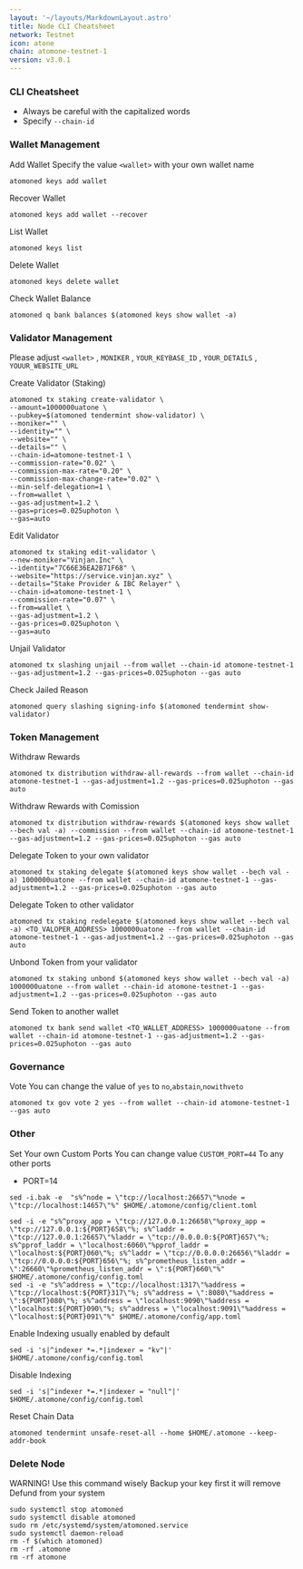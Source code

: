 ```yaml
---
layout: '~/layouts/MarkdownLayout.astro'
title: Node CLI Cheatsheet
network: Testnet
icon: atone
chain: atomone-testnet-1
version: v3.0.1
---
```


### CLI Cheatsheet

- Always be careful with the capitalized words
- Specify `--chain-id`

### Wallet Management

Add Wallet
Specify the value `<wallet>` with your own wallet name

```
atomoned keys add wallet
```

Recover Wallet
```
atomoned keys add wallet --recover
```

List Wallet
```
atomoned keys list
```

Delete Wallet
```
atomoned keys delete wallet
```

Check Wallet Balance
```
atomoned q bank balances $(atomoned keys show wallet -a)
```

### Validator Management

Please adjust `<wallet>` , `MONIKER` , `YOUR_KEYBASE_ID` , `YOUR_DETAILS` , `YOUUR_WEBSITE_URL`

Create Validator (Staking)
```
atomoned tx staking create-validator \
--amount=1000000uatone \
--pubkey=$(atomoned tendermint show-validator) \
--moniker="" \
--identity="" \
--website="" \
--details="" \
--chain-id=atomone-testnet-1 \
--commission-rate="0.02" \
--commission-max-rate="0.20" \
--commission-max-change-rate="0.02" \
--min-self-delegation=1 \
--from=wallet \
--gas-adjustment=1.2 \
--gas=prices=0.025uphoton \
--gas=auto
```


Edit Validator
```
atomoned tx staking edit-validator \
--new-moniker="Vinjan.Inc" \
--identity="7C66E36EA2B71F68" \
--website="https://service.vinjan.xyz" \
--details="Stake Provider & IBC Relayer" \
--chain-id=atomone-testnet-1 \
--commission-rate="0.07" \
--from=wallet \
--gas-adjustment=1.2 \
--gas-prices=0.025uphoton \
--gas=auto
```

Unjail Validator
```
atomoned tx slashing unjail --from wallet --chain-id atomone-testnet-1 --gas-adjustment=1.2 --gas-prices=0.025uphoton --gas auto
```

Check Jailed Reason
```
atomoned query slashing signing-info $(atomoned tendermint show-validator)
```

### Token Management

Withdraw Rewards
```
atomoned tx distribution withdraw-all-rewards --from wallet --chain-id atomone-testnet-1 --gas-adjustment=1.2 --gas-prices=0.025uphoton --gas auto
```

Withdraw Rewards with Comission
```
atomoned tx distribution withdraw-rewards $(atomoned keys show wallet --bech val -a) --commission --from wallet --chain-id atomone-testnet-1 --gas-adjustment=1.2 --gas-prices=0.025uphoton --gas auto
```

Delegate Token to your own validator
```
atomoned tx staking delegate $(atomoned keys show wallet --bech val -a) 1000000uatone --from wallet --chain-id atomone-testnet-1 --gas-adjustment=1.2 --gas-prices=0.025uphoton --gas auto
```

Delegate Token to other validator
```
atomoned tx staking redelegate $(atomoned keys show wallet --bech val -a) <TO_VALOPER_ADDRESS> 1000000uatone --from wallet --chain-id atomone-testnet-1 --gas-adjustment=1.2 --gas-prices=0.025uphoton --gas auto
```

Unbond Token from your validator
```
atomoned tx staking unbond $(atomoned keys show wallet --bech val -a) 1000000uatone --from wallet --chain-id atomone-testnet-1 --gas-adjustment=1.2 --gas-prices=0.025uphoton --gas auto
```

Send Token to another wallet
```
atomoned tx bank send wallet <TO_WALLET_ADDRESS> 1000000uatone --from wallet --chain-id atomone-testnet-1 --gas-adjustment=1.2 --gas-prices=0.025uphoton --gas auto
```

### Governance 

Vote
You can change the value of `yes` to `no`,`abstain`,`nowithveto`

```
atomoned tx gov vote 2 yes --from wallet --chain-id atomone-testnet-1 --gas auto
```

### Other

Set Your own Custom Ports
You can change value `CUSTOM_PORT=44` To any other ports

- PORT=14
```  
sed -i.bak -e  "s%^node = \"tcp://localhost:26657\"%node = \"tcp://localhost:14657\"%" $HOME/.atomone/config/client.toml
```
```
sed -i -e "s%^proxy_app = \"tcp://127.0.0.1:26658\"%proxy_app = \"tcp://127.0.0.1:${PORT}658\"%; s%^laddr = \"tcp://127.0.0.1:26657\"%laddr = \"tcp://0.0.0.0:${PORT}657\"%; s%^pprof_laddr = \"localhost:6060\"%pprof_laddr = \"localhost:${PORT}060\"%; s%^laddr = \"tcp://0.0.0.0:26656\"%laddr = \"tcp://0.0.0.0:${PORT}656\"%; s%^prometheus_listen_addr = \":26660\"%prometheus_listen_addr = \":${PORT}660\"%" $HOME/.atomone/config/config.toml
sed -i -e "s%^address = \"tcp://localhost:1317\"%address = \"tcp://localhost:${PORT}317\"%; s%^address = \":8080\"%address = \":${PORT}080\"%; s%^address = \"localhost:9090\"%address = \"localhost:${PORT}090\"%; s%^address = \"localhost:9091\"%address = \"localhost:${PORT}091\"%" $HOME/.atomone/config/app.toml
```

Enable Indexing usually enabled by default
```
sed -i 's|^indexer *=.*|indexer = "kv"|' $HOME/.atomone/config/config.toml
```

Disable Indexing
```
sed -i 's|^indexer *=.*|indexer = "null"|' $HOME/.atomone/config/config.toml
```

Reset Chain Data
```
atomoned tendermint unsafe-reset-all --home $HOME/.atomone --keep-addr-book
```

### Delete Node

WARNING! Use this command wisely 
Backup your key first it will remove Defund from your system

```
sudo systemctl stop atomoned
sudo systemctl disable atomoned
sudo rm /etc/systemd/system/atomoned.service
sudo systemctl daemon-reload
rm -f $(which atomoned)
rm -rf .atomone
rm -rf atomone
```
